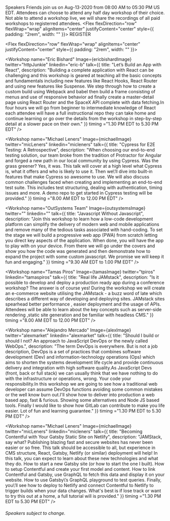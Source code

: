 

<Hidden as="h1">Speakers</Hidden>
<Card>
<Text>
Friends join us on Aug-13-2020 from 08:00 AM to 05:30 PM US EDT. Attendees can choose to attend any half day workshop of their choice.
Not able to attend a workshop live, we will share the recordings of all paid workshops to registerred attendees.
</Text>
</Card>
<Flex flexDirection="row" flexWrap="wrap" alignItems="center" justifyContent="center" style={{ padding: "2rem", width: "" }}>
<ButtonLink
            href="https://www.eventbrite.com/e/javascript-and-friends-conference-2020-registration-109564969774"
            alignSelf="center"
            mr={40}
            target="_blank" rel="noopener noreferrer"
          >
            REGISTER
          </ButtonLink>          
</Flex>        

<Flex flexDirection="row" flexWrap="wrap" alignItems="center" justifyContent="center" style={{ padding: "2rem", width: "" }}>

<Workshop name="Eric Bishard" Image={ericbishardImage} 
twitter="httpJunkie" 
linkedin="eric-b" 
talk={{ title: "Let’s Build an App with React", 
description: "Building a complete application with React can be challenging and this workshop is geared at teaching all the basic concepts and fundamentals including new features like React Hooks, React Router and using new features like Suspense. We step through how to create a custom build using Webpack and babel then build a frame consisting of menus and use of responsive behavior ad finally create a master-detail page using React Router and the SpaceX API complete with data fetching.In four hours we will go from beginner to intermediate knowledge of React each attendee will have a full instructional repo they can take home and continue learning or go over the details from the workshop in step-by-step detail at a slower pace on their own." }} 
timing ="1.30 PM EDT to 5.30 PM EDT"
 />

<Workshop name="Michael Leners" Image={michaelImage} 
twitter="micLeners" 
linkedin="micleners" 
talk={{ title: "Cypress for E2E Testing: A Retrospective", 
description: "When choosing our end-to-end testing solution\, our team broke from the tradition of Protractor for Angular and forged a new path in our local community by using Cypress. Was the grass greener? Yes\, it was. This talk will cover at a high level what Cypress is\, what it offers and who is likely to use it. Then we\’ll dive into built-in features that make Cypress so awesome to use. We will also discuss common challenges faced when creating and implementing an end-to-end test suite. This includes test structuring\, dealing with authentication\, timing issues and more. A demo repo to get started in Cypress testing will be provided." }} 
timing ="8.00 AM EDT to 12.00 PM EDT"
 />

 <Workshop name="OutSystems Team" Image={outsystemsImage} 
twitter="" 
linkedin="" 
talk={{ title: "Javascript Without Javascript", 
description: "Join this workshop to learn how a low-code development platform can simplify the delivery of modern web and mobile applications and remove many of the tedious tasks associated with hand-coding. To set the stage we will build a progressive web app (PWA) from scratch letting you direct key aspects of the application. When done\, you will have the app to play with on your device. From there we will go under the covers and show you how the code was generated and then demonstrate how to expand the project with some custom javascript.  We promise we will keep it fun and engaging." }} 
 timing ="9.30 AM EDT to 1.00 PM EDT"
 />

<Workshop name="Tamas Piros" Image={tamasImage} 
twitter="tpiros" 
linkedin="tamaspiros" 
talk={{ title: "Real life JAMstack", 
description: "Is it possible to develop and deploy a production ready app during a conference workshop? The answer is of course yes! During the workshop we will create an e-commerce website utilising the JAMstack - a buzz word of late which describes a different way of developing and deploying sites. JAMstack sites spearhead better performance \, easier deployment and the usage of APIs. Attendees will be able to learn about the key concepts such as server-side rendering \,static site generation and be familiar with headless CMS." }} 
 timing ="8.00 AM EDT to 12.00 PM EDT"
 />

<Workshop name="Alejandro Mercado" Image={alexImage} 
twitter="alexmarket" 
linkedin="alexmarket" 
talk={{ title: "Should I build or should I not? An approach to JavaScript DevOps or the newly called WebOps.", 
description: "The term DevOps is everywhere. But is not a job description\, DevOps is a set of practices that combines software development (Dev) and information-technology operations (Ops) which aims to shorten the systems development life cycle and provide continuous delivery and integration with high software quality.As JavaScript Devs (front\, back or full stack) we can usually think that we have nothing to do with the infrastructure or operations\, wrong. Your code your responsibility.In this workshop we are going to see how a traditional web developer can assume DevOps functions avoiding some common mistakes or the well know burn out.I\'ll show how to deliver into production a web based app\, fast & furious. Showing some alternatives and Node JS based tools. Finally I would like to show how GitLab can contribute to make you life easier. Lot of fun and learning guarantee." }} 
 timing ="1.30 PM EDT to 5.30 PM EDT"
 />

<Workshop name="Michael Leners" Image={michaelImage} 
twitter="micLeners" 
linkedin="micleners" 
talk={{ title: "Becoming Contentful with Your Gatsby Static Site on Netlify", 
description: "JAMStack\, say what? Publishing blazing fast and secure websites has never been easier or so free. This talk should be accessible to all\, but experience in CMS structure\, React\, Gatsby\, Netlify (or similar) deployment will help! In this talk\, you can expect to learn about these new technologies and what they do. How to start a new Gatsby site (or how to start the one I built). How to setup Contentful and create your first model and content. How to link Contentful and Gatsby\, use GraphQL to fetch this data and display it on your website. How to use Gatsby\’s GraphQL playground to test queries. Finally, you\’ll see how to deploy to Netlify and connect Contentful to Netlify to trigger builds when your data changes. What\'s best is if lose track or want to try this out at a home\, a full tutorial will is provided." }} 
timing ="1.30 PM EDT to 5.30 PM EDT"
 />

</Flex>

###### Speakers subject to change.

